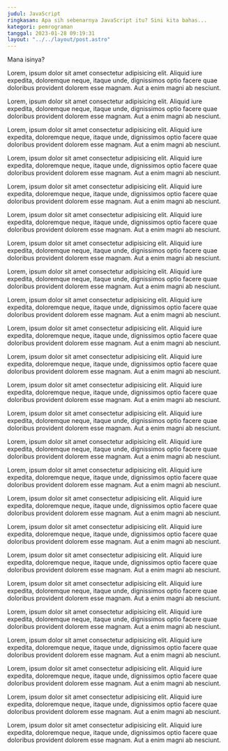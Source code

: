 ```yaml
---
judul: JavaScript
ringkasan: Apa sih sebenarnya JavaScript itu? Sini kita bahas...
kategori: pemrograman
tanggal: 2023-01-28 09:19:31
layout: "../../layout/post.astro"
---
```


Mana isinya?

Lorem, ipsum dolor sit amet consectetur adipisicing elit. Aliquid iure expedita, doloremque neque, itaque unde, dignissimos optio facere quae doloribus provident dolorem esse magnam. Aut a enim magni ab nesciunt.

Lorem, ipsum dolor sit amet consectetur adipisicing elit. Aliquid iure expedita, doloremque neque, itaque unde, dignissimos optio facere quae doloribus provident dolorem esse magnam. Aut a enim magni ab nesciunt.

Lorem, ipsum dolor sit amet consectetur adipisicing elit. Aliquid iure expedita, doloremque neque, itaque unde, dignissimos optio facere quae doloribus provident dolorem esse magnam. Aut a enim magni ab nesciunt.

Lorem, ipsum dolor sit amet consectetur adipisicing elit. Aliquid iure expedita, doloremque neque, itaque unde, dignissimos optio facere quae doloribus provident dolorem esse magnam. Aut a enim magni ab nesciunt.

Lorem, ipsum dolor sit amet consectetur adipisicing elit. Aliquid iure expedita, doloremque neque, itaque unde, dignissimos optio facere quae doloribus provident dolorem esse magnam. Aut a enim magni ab nesciunt.

Lorem, ipsum dolor sit amet consectetur adipisicing elit. Aliquid iure expedita, doloremque neque, itaque unde, dignissimos optio facere quae doloribus provident dolorem esse magnam. Aut a enim magni ab nesciunt.

Lorem, ipsum dolor sit amet consectetur adipisicing elit. Aliquid iure expedita, doloremque neque, itaque unde, dignissimos optio facere quae doloribus provident dolorem esse magnam. Aut a enim magni ab nesciunt.

Lorem, ipsum dolor sit amet consectetur adipisicing elit. Aliquid iure expedita, doloremque neque, itaque unde, dignissimos optio facere quae doloribus provident dolorem esse magnam. Aut a enim magni ab nesciunt.

Lorem, ipsum dolor sit amet consectetur adipisicing elit. Aliquid iure expedita, doloremque neque, itaque unde, dignissimos optio facere quae doloribus provident dolorem esse magnam. Aut a enim magni ab nesciunt.

Lorem, ipsum dolor sit amet consectetur adipisicing elit. Aliquid iure expedita, doloremque neque, itaque unde, dignissimos optio facere quae doloribus provident dolorem esse magnam. Aut a enim magni ab nesciunt.

Lorem, ipsum dolor sit amet consectetur adipisicing elit. Aliquid iure expedita, doloremque neque, itaque unde, dignissimos optio facere quae doloribus provident dolorem esse magnam. Aut a enim magni ab nesciunt.

Lorem, ipsum dolor sit amet consectetur adipisicing elit. Aliquid iure expedita, doloremque neque, itaque unde, dignissimos optio facere quae doloribus provident dolorem esse magnam. Aut a enim magni ab nesciunt.

Lorem, ipsum dolor sit amet consectetur adipisicing elit. Aliquid iure expedita, doloremque neque, itaque unde, dignissimos optio facere quae doloribus provident dolorem esse magnam. Aut a enim magni ab nesciunt.

Lorem, ipsum dolor sit amet consectetur adipisicing elit. Aliquid iure expedita, doloremque neque, itaque unde, dignissimos optio facere quae doloribus provident dolorem esse magnam. Aut a enim magni ab nesciunt.

Lorem, ipsum dolor sit amet consectetur adipisicing elit. Aliquid iure expedita, doloremque neque, itaque unde, dignissimos optio facere quae doloribus provident dolorem esse magnam. Aut a enim magni ab nesciunt.

Lorem, ipsum dolor sit amet consectetur adipisicing elit. Aliquid iure expedita, doloremque neque, itaque unde, dignissimos optio facere quae doloribus provident dolorem esse magnam. Aut a enim magni ab nesciunt.

Lorem, ipsum dolor sit amet consectetur adipisicing elit. Aliquid iure expedita, doloremque neque, itaque unde, dignissimos optio facere quae doloribus provident dolorem esse magnam. Aut a enim magni ab nesciunt.

Lorem, ipsum dolor sit amet consectetur adipisicing elit. Aliquid iure expedita, doloremque neque, itaque unde, dignissimos optio facere quae doloribus provident dolorem esse magnam. Aut a enim magni ab nesciunt.

Lorem, ipsum dolor sit amet consectetur adipisicing elit. Aliquid iure expedita, doloremque neque, itaque unde, dignissimos optio facere quae doloribus provident dolorem esse magnam. Aut a enim magni ab nesciunt.

Lorem, ipsum dolor sit amet consectetur adipisicing elit. Aliquid iure expedita, doloremque neque, itaque unde, dignissimos optio facere quae doloribus provident dolorem esse magnam. Aut a enim magni ab nesciunt.

Lorem, ipsum dolor sit amet consectetur adipisicing elit. Aliquid iure expedita, doloremque neque, itaque unde, dignissimos optio facere quae doloribus provident dolorem esse magnam. Aut a enim magni ab nesciunt.

Lorem, ipsum dolor sit amet consectetur adipisicing elit. Aliquid iure expedita, doloremque neque, itaque unde, dignissimos optio facere quae doloribus provident dolorem esse magnam. Aut a enim magni ab nesciunt.

Lorem, ipsum dolor sit amet consectetur adipisicing elit. Aliquid iure expedita, doloremque neque, itaque unde, dignissimos optio facere quae doloribus provident dolorem esse magnam. Aut a enim magni ab nesciunt.

Lorem, ipsum dolor sit amet consectetur adipisicing elit. Aliquid iure expedita, doloremque neque, itaque unde, dignissimos optio facere quae doloribus provident dolorem esse magnam. Aut a enim magni ab nesciunt.
